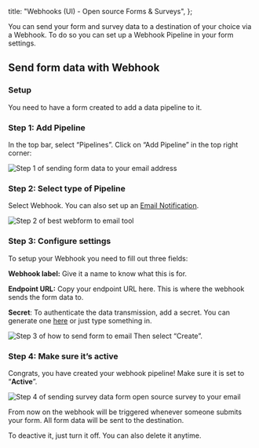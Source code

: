 
  title: "Webhooks (UI) - Open source Forms & Surveys",
};

You can send your form and survey data to a destination of your choice via a Webhook. To do so you can set up a Webhook Pipeline in your form settings.

## Send form data with Webhook

### Setup

You need to have a form created to add a data pipeline to it.

### Step 1: Add Pipeline

In the top bar, select “Pipelines”. Click on “Add Pipeline” in the top right corner:

<Image src={Step1} className="rounded-lg" alt="Step 1 of sending form data to your email address" />

### Step 2: Select type of Pipeline

Select Webhook. You can also set up an [Email Notification](/docs/formbricks-hq/ui/email-notifications).

<Image src={Step2} className="rounded-lg" alt="Step 2 of best webform to email tool" />

### Step 3: Configure settings

To setup your Webhook you need to fill out three fields:

**Webhook label:** Give it a name to know what this is for.

**Endpoint URL:** Copy your endpoint URL here. This is where the webhook sends the form data to.

**Secret**: To authenticate the data transmission, add a secret. You can generate one [here](https://www.lastpass.com/features/password-generator) or just type something in.

<Image src={Step3} className="rounded-lg" alt="Step 3 of how to send form to email" />
Then select “Create”.

### Step 4: Make sure it’s active

Congrats, you have created your webhook pipeline! Make sure it is set to “**Active**”.

<Image
  src={Step4}
  className="rounded-lg"
  alt="Step 4 of sending survey data form open source survey to your email"
/>

From now on the webhook will be triggered whenever someone submits your form. All form data will be sent to the
destination.

To deactive it, just turn it off. You can also delete it anytime.


